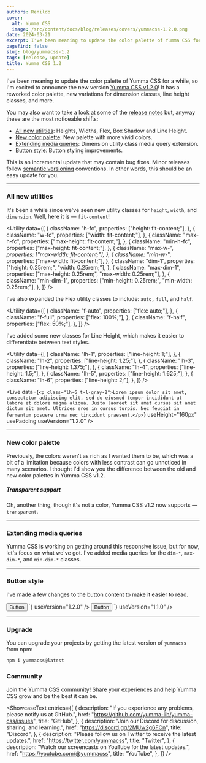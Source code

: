 ```yaml
---
authors: Renildo
cover:
  alt: Yumma CSS
  image: /src/content/docs/blog/releases/covers/yummacss-1.2.0.png
date: 2024-03-21
excerpt: I've been meaning to update the color palette of Yumma CSS for a while, so I'm excited to announce the new version [Yumma CSS v1.2.0](https://github.com/yumma-lib/yumma-css/releases/tag/v1.2.0)! It has a reworked color palette, new variations for dimension classes, line height classes, and more.
pagefind: false
slug: blog/yummacss-1.2
tags: [release, update]
title: Yumma CSS 1.2
---
```


I've been meaning to update the color palette of Yumma CSS for a while, so I'm excited to announce the new version [Yumma CSS v1.2.0](https://github.com/yumma-lib/yumma-css/releases/tag/v1.2.0)! It has a reworked color palette, new variations for dimension classes, line height classes, and more.

You may also want to take a look at some of the [release notes](https://github.com/yumma-lib/yumma-css/releases/tag/v1.2.0) but, anyway these are the most noticeable shifts:

- [All new utilities](#all-new-utilities): Heights, Widths, Flex, Box Shadow and Line Height.
- [New color palette](#new-color-palette): New palette with more vivid colors.
- [Extending media queries](#extending-media-queries): Dimension utility class media query extension.
- [Button style](#button-style): Button styling improvements.

This is an incremental update that may contain bug fixes. Minor releases follow [semantic versioning](https://docs.npmjs.com/about-semantic-versioning) conventions. In other words, this should be an easy update for you.

---

### All new utilities

It's been a while since we've seen new utility classes for `height`, `width`, and `dimension`. Well, here it is — `fit-content`!

<Utility
  data={[
    {
      className: "h-fc",
      properties: ["height: fit-content;"],
    },
    {
      className: "w-fc",
      properties: ["width: fit-content;"],
    },
    {
      className: "max-h-fc",
      properties: ["max-height: fit-content;"],
    },
    {
      className: "min-h-fc",
      properties: ["max-height: fit-content;"],
    },
    {
      className: "max-w-*",
      properties: ["max-width: fit-content;"],
    },
    {
      className: "min-w-*",
      properties: ["max-width: fit-content;"],
    },
    {
      className: "dim-1",
      properties: ["height: 0.25rem;", "width: 0.25rem;"],
    },
    {
      className: "max-dim-1",
      properties: ["max-height: 0.25rem;", "max-width: 0.25rem;"],
    },
    {
      className: "min-dim-1",
      properties: ["min-height: 0.25rem;", "min-width: 0.25rem;"],
    },
  ]}
/>

I've also expanded the Flex utility classes to include: `auto,` `full`, and `half`.

<Utility
  data={[
    {
      className: "f-auto",
      properties: ["flex: auto;"],
    },
    {
      className: "f-full",
      properties: ["flex: 100%;"],
    },
    {
      className: "f-half",
      properties: ["flex: 50%;"],
    },
  ]}
/>

I've added some new classes for Line Height, which makes it easier to differentiate between text styles.

<Utility
  data={[
    {
      className: "lh-1",
      properties: ["line-height: 1;"],
    },
    {
      className: "lh-2",
      properties: ["line-height: 1.25;"],
    },
    {
      className: "lh-3",
      properties: ["line-height: 1.375;"],
    },
    {
      className: "lh-4",
      properties: ["line-height: 1.5;"],
    },
    {
      className: "lh-5",
      properties: ["line-height: 1.625;"],
    },
    {
      className: "lh-6",
      properties: ["line-height: 2;"],
    },
  ]}
/>

<Live
  data={`<p class="lh-6 t-l-gray-2">Lorem ipsum dolor sit amet, consectetur adipiscing elit, sed do eiusmod tempor incididunt ut labore et dolore magna aliqua. Justo laoreet sit amet cursus sit amet dictum sit amet. Ultrices eros in cursus turpis. Nec feugiat in fermentum posuere urna nec tincidunt praesent.</p>`}
  useHeight="160px"
  usePadding
  useVersion="1.2.0"
/>

---

### New color palette

Previously, the colors weren't as rich as I wanted them to be, which was a bit of a limitation because colors with less contrast can go unnoticed in many scenarios. I thought I'd show you the difference between the old and new color palettes in Yumma CSS v1.2.

<Tabs>
  <TabItem value="now" label="Now">
    <Palette
      data={[
        {
          name: "Blue",
          color: "#3575dd",
        },
        {
          name: "Indigo",
          color: "#595cd9",
        },
      ]}
    />
  </TabItem>
  <TabItem value="then" label="Then">
    <Palette
      data={[
        {
          name: "Blue",
          color: "#438cca",
        },
        {
          name: "Indigo",
          color: "#595cd9",
        },
      ]}
    />
  </TabItem>
</Tabs>

##### Transparent support

Oh, another thing, though it's not a color, Yumma CSS v1.2 now supports — `transparent`.

---

### Extending media queries

Yumma CSS is working on getting around this responsive issue, but for now, let's focus on what we've got. I've added media queries for the `dim-*`, `max-dim-*`, and `min-dim-*` classes.

---

### Button style

I've made a few changes to the button content to make it easier to read.

<Tabs>
  <TabItem value="now" label="Now">
    <Live
      data={`<div class="ins h-1/1">
          <button class="btn-pink t-white">Button</button>
        </div>
      `}
      useVersion="1.2.0"
    />
  </TabItem>
  <TabItem value="then" label="Then">
    <Live
      data={`<div class="ins h-1/1">
          <button class="btn-pink t-white">Button</button>
        </div>
      `}
      useVersion="1.1.0"
    />
  </TabItem>
</Tabs>

---

### Upgrade

You can upgrade your projects by getting the latest version of `yummacss` from npm:

```bash
npm i yummacss@latest
```

### Community

Join the Yumma CSS community! Share your experiences and help Yumma CSS grow and be the best it can be.

<ShowcaseText
  entries={[
    {
      description:
        "If you experience any problems, please notify us at GitHub.",
      href: "https://github.com/yumma-lib/yumma-css/issues",
      title: "GitHub",
    },
    {
      description: "Join our Discord for discussion, sharing, and learning.",
      href: "https://discord.gg/2MUw2g6FCn",
      title: "Discord",
    },
    {
      description: "Please follow us on Twitter to receive the latest updates.",
      href: "https://twitter.com/yummacss",
      title: "Twitter",
    },
    {
      description: "Watch our screencasts on YouTube for the latest updates.",
      href: "https://youtube.com/@yummacss",
      title: "YouTube",
    },
  ]}
/>
